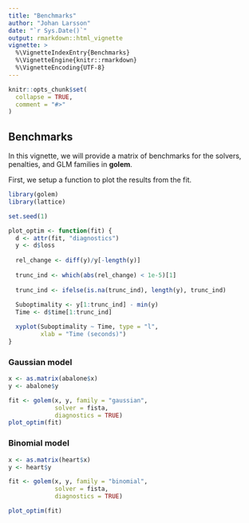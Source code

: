 ```yaml
---
title: "Benchmarks"
author: "Johan Larsson"
date: "`r Sys.Date()`"
output: rmarkdown::html_vignette
vignette: >
  %\VignetteIndexEntry{Benchmarks}
  %\VignetteEngine{knitr::rmarkdown}
  %\VignetteEncoding{UTF-8}
---
```


```r
knitr::opts_chunk$set(
  collapse = TRUE,
  comment = "#>"
)
```

## Benchmarks

In this vignette, we will provide a matrix of benchmarks for the
solvers, penalties, and GLM families in **golem**.

First, we setup a function to plot the results from the fit.

```r
library(golem)
library(lattice)

set.seed(1)

plot_optim <- function(fit) {
  d <- attr(fit, "diagnostics")
  y <- d$loss
  
  rel_change <- diff(y)/y[-length(y)]
  
  trunc_ind <- which(abs(rel_change) < 1e-5)[1]
  
  trunc_ind <- ifelse(is.na(trunc_ind), length(y), trunc_ind)
  
  Suboptimality <- y[1:trunc_ind] - min(y)
  Time <- d$time[1:trunc_ind]

  xyplot(Suboptimality ~ Time, type = "l",
         xlab = "Time (seconds)")
}
```

### Gaussian model

```r
x <- as.matrix(abalone$x)
y <- abalone$y

fit <- golem(x, y, family = "gaussian",
             solver = fista,
             diagnostics = TRUE)
plot_optim(fit)
```

### Binomial model

```r
x <- as.matrix(heart$x)
y <- heart$y

fit <- golem(x, y, family = "binomial",
             solver = fista,
             diagnostics = TRUE)

plot_optim(fit)
```


